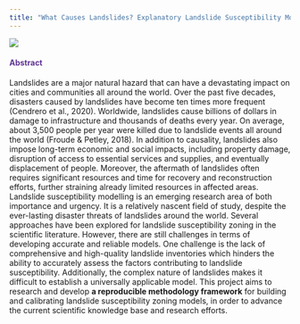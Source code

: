 ```yaml
---
title: "What Causes Landslides? Explanatory Landslide Susceptibility Modelling of Valtellina Valley, Lombardy Region, Italy"
---
```


![](images/landslides%20(4).png)

::: {style="color: #603494;"}
#### **Abstract** {style="color: #603494;"}
:::

Landslides are a major natural hazard that can have a devastating impact on cities and communities all around the world. Over the past five decades, disasters caused by landslides have become ten times more frequent (Cendrero et al., 2020). Worldwide, landslides cause billions of dollars in damage to infrastructure and thousands of deaths every year. On average, about 3,500 people per year were killed due to landslide events all around the world (Froude & Petley, 2018). In addition to causality, landslides also impose long-term economic and social impacts, including property damage, disruption of access to essential services and supplies, and eventually displacement of people. Moreover, the aftermath of landslides often requires significant resources and time for recovery and reconstruction efforts, further straining already limited resources in affected areas. Landslide susceptibility modelling is an emerging research area of both importance and urgency. It is a relatively nascent field of study, despite the ever-lasting disaster threats of landslides around the world. Several approaches have been explored for landslide susceptibility zoning in the scientific literature. However, there are still challenges in terms of developing accurate and reliable models. One challenge is the lack of comprehensive and high-quality landslide inventories which hinders the ability to accurately assess the factors contributing to landslide susceptibility. Additionally, the complex nature of landslides makes it difficult to establish a universally applicable model. This project aims to research and develop **a reproducible methodology framework** for building and calibrating landslide susceptibility zoning models, in order to advance the current scientific knowledge base and research efforts.
